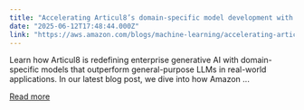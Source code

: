 ```yaml
---
title: "Accelerating Articul8’s domain-specific model development with Amazon SageMaker HyperPod"
date: "2025-06-12T17:48:44.000Z"
link: "https://aws.amazon.com/blogs/machine-learning/accelerating-articul8s-domain-specific-model-development-with-amazon-sagemaker-hyperpod/"
---
```


Learn how Articul8 is redefining enterprise generative AI with domain-specific models that outperform general-purpose LLMs in real-world applications. In our latest blog post, we dive into how Amazon ...

[Read more](https://aws.amazon.com/blogs/machine-learning/accelerating-articul8s-domain-specific-model-development-with-amazon-sagemaker-hyperpod/)

